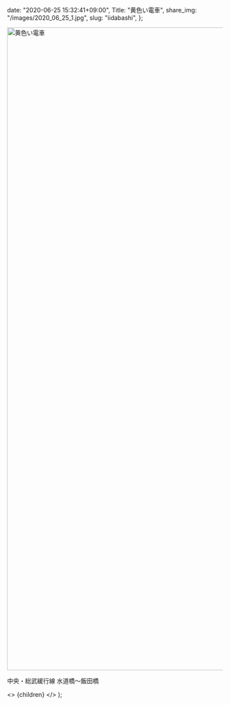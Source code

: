 
  date: "2020-06-25 15:32:41+09:00",
  Title: "黄色い電車",
  share_img: "/images/2020_06_25_1.jpg",
  slug: "iidabashi",
};

<img src="/Users/dream_exp/Desktop/Projects/ikyoukoujitsu/ikyoukoujitsu-v2/public/images/2020_06_25_1.jpg" alt="黄色い電車" width="1000" height="1500" />

<span className="caption">中央・総武緩行線 水道橋〜飯田橋</span>

  <>
    <Head>
      <title>{meta.Title} | 異郷好実</title>
    </Head>
    <PostLayout meta={meta}>{children}</PostLayout>
  </>
);
